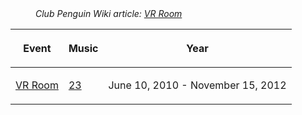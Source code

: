 :''Club Penguin Wiki article: [[clubpenguinwiki:VR Room|VR Room]]''

<center>
{|class="wikitable" border="1"
!Event
!Music
!Year
|-
|[[Media:RoomsAgentvr.swf|VR Room]]||[[Media:Music23.swf|23]]||June 10, 2010 - November 15, 2012
|}
</center>